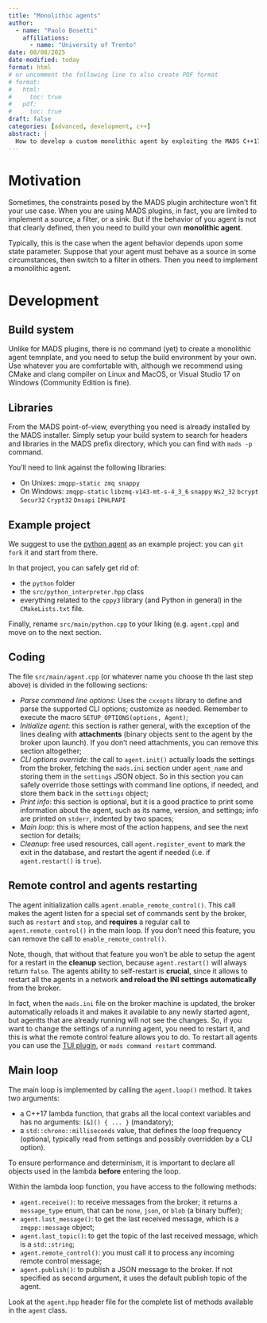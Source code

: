 ```yaml
---
title: "Monolithic agents"
author:
  - name: "Paolo Bosetti"
    affiliations: 
      - name: "University of Trento"
date: 08/08/2025
date-modified: today
format: html
# or uncomment the following line to also create PDF format
# format: 
#   html:
#     toc: true
#   pdf:
#     toc: true
draft: false
categories: [advanced, development, c++]
abstract: |
  How to develop a custom monolithic agent by exploiting the MADS C++17 library.
---
```


# Motivation

Sometimes, the constraints posed by the MADS plugin architecture won't fit your use case. When you are using MADS plugins, in fact, you are limited to implement a source, a filter, or a sink. But if the behavior of you agent is not that clearly defined, then you need to build your own **monolithic agent**. 

Typically, this is the case when the agent behavior depends upon some state parameter. Suppose that your agent must behave as a source in some circumstances, then switch to a filter in others. Then you need to implement a monolithic agent.


# Development

## Build system

Unlike for MADS plugins, there is no command (yet) to create a monolithic agent temnplate, and you need to setup the build environment by your own. Use whatever you are comfortable with, although we recommend using CMake and clang compiler on Linux and MacOS, or Visual Studio 17 on Windows (Community Edition is fine).

## Libraries

From the MADS point-of-view, everything you need is already installed by the MADS installer. Simply setup your build system to search for headers and libraries in the MADS prefix directory, which you can find with `mads -p` command.

You'll need to link against the following libraries:

* On Unixes: `zmqpp-static zmq snappy`
* On Windows: `zmqpp-static` `libzmq-v143-mt-s-4_3_6` `snappy` `Ws2_32` `bcrypt` `Secur32` `Crypt32` `Dnsapi` `IPHLPAPI`

## Example project

We suggest to use the [python agent](https://github.com/MADS-NET/python_agent) as an example project: you can `git fork` it and start from there. 

In that project, you can safely get rid of:

* the `python` folder
* the `src/python_interpreter.hpp` class
* everything related to the `cppy3` library (and Python in general) in the `CMakeLists.txt` file.

Finally, rename `src/main/python.cpp` to your liking (e.g. `agent.cpp`) and move on to the next section.

## Coding

The file `src/main/agent.cpp` (or whatever name you choose th the last step above) is divided in the following sections:

* *Parse command line options*: Uses the `cxxopts` library to define and parse the supported CLI options; customize as needed. Remember to execute the macro `SETUP_OPTIONS(options, Agent)`;
* *Initialize agent*: this section is rather general, with the exception of the lines dealing with **attachments** (binary objects sent to the agent by the broker upon launch). If you don't need attachments, you can remove this section altogether;
* *CLI options override*: the call to `agent.init()` actually loads the settings from the broker, fetching the `mads.ini` section under `agent_name` and storing them in the `settings` JSON object. So in this section you can safely override those settings with command line options, if needed, and store them back in the `settings` object;
* *Print info*: this section is optional, but it is a good practice to print some information about the agent, such as its name, version, and settings; info are printed on `stderr`, indented by two spaces;
* *Main loop*: this is where most of the action happens, and see the next section for details;
* *Cleanup*: free used resources, call `agent.register_event` to mark the exit in the database, and restart the agent if needed (i.e. if `agent.restart()` is `true`).

::: callout-important
# Remote control and agents restarting
The agent initialization calls `agent.enable_remote_control()`. This call makes the agent listen for a special set of commands sent by the broker, such as `restart` and `stop`, and **requires** a regular call to `agent.remote_control()` in the main loop. If you don't need this feature, you can remove the call to `enable_remote_control()`.

Note, though, that without that feature you won't be able to setup the agent for a restart in the **cleanup** section, because `agent.restart()` will always return `false`. The agents ability to self-restart is **crucial**, since it allows to restart all the agents in a network **and reload the INI settings automatically** from the broker.

In fact, when the `mads.ini` file on the broker machine is updated, the broker automatically reloads it and makes it available to any newly started agent, but agentts that are already running will not see the changes. So, if you want to change the settings of a running agent, you need to restart it, and this is what the remote control feature allows you to do. To restart all agents you can use the [TUI plugin](https://github.com/MADS-NET/tui_plugin), or `mads command restart` command.
:::

## Main loop

The main loop is implemented by calling the `agent.loop()` method. It takes two arguments:

* a C++17 lambda function, that grabs all the local context variables and has no arguments: `[&]() { ... }` (mandatory);
* a `std::chrono::milliseconds` value, that defines the loop frequency (optional, typically read from settings and possibly overridden by a CLI option).

::: callout-important
To ensure performance and determinism, it is important to declare all objects used in the lambda **before** entering the loop.
:::

Within the lambda loop function, you have access to the following methods:

* `agent.receive()`: to receive messages from the broker; it returns a `message_type` enum, that can be `none`, `json`, or `blob` (a binary buffer);
* `agent.last_message()`: to get the last received message, which is a `zmqpp::message` object;
* `agent.last_topic()`: to get the topic of the last received message, which is a `std::string`;
* `agent.remote_control()`: you must call it to process any incoming remote control message;
* `agent.publish()`: to publish a JSON message to the broker. If not specified as second argument, it uses the default publish topic of the agent.

Look at the `agent.hpp` header file for the complete list of methods available in the `agent` class.